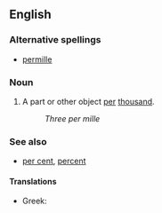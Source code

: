 {{wikipedia}}
==English==
===Alternative spellings===
*[[permille]]
===Noun===
{{en-noun|per mille}}
#A part or other object [[per]] [[thousand]].
#:''Three per mille''
===See also===
*[[per cent]], [[percent]]
====Translations====
*Greek: {{t|el|τοις χιλίοις}}